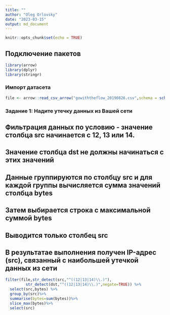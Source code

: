 ```yaml
---
title: ""
author: "Oleg Orlovsky"
date: "2023-03-15"
output: md_document
---
```


```r
knitr::opts_chunk$set(echo = TRUE)
```

## Подключение пакетов

```r
library(arrow)
library(dplyr)
library(stringr)
```

### Импорт датасета

```r
file <- arrow::read_csv_arrow("gowiththeflow_20190826.csv",schema = schema(timestamp=int64(),src=utf8(),dst=utf8(),port=int32(),bytes=int32()))
```

### Задание 1: Надите утечку данных из Вашей сети
## Фильтрация данных по условию - значение столбца src начинается с 12, 13 или 14.
## Значение столбца dst не должны начинаться с этих значений
## Данные группируются по столбцу src и для каждой группы вычисляется сумма значений столбца bytes
## Затем выбирается строка с максимальной суммой bytes
## Выводится только столбец src
## В результатае выполнения получен IP-адрес (src), связанный с наибольшей утечкой данных из сети

```r
filter(file,str_detect(src,"^((12|13|14)\\.)"),
         str_detect(dst,"^((12|13|14)\\.)",negate=TRUE)) %>% 
  select(src,bytes) %>%
  group_by(src)%>% 
  summarise(bytes=sum(bytes))%>%
  slice_max(bytes)%>%
  select(src)
```
